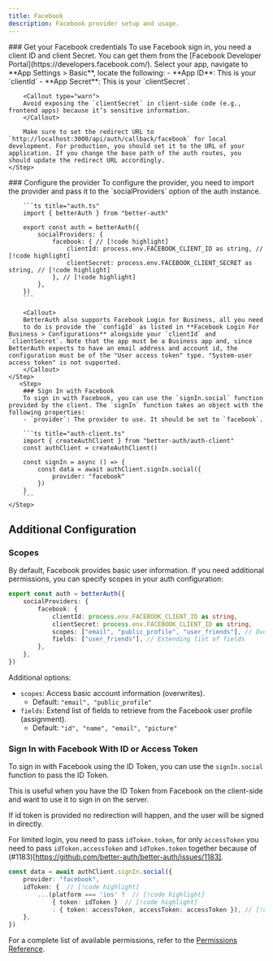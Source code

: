 ```yaml
---
title: Facebook
description: Facebook provider setup and usage.
---
```


<Steps>
    <Step> 
        ### Get your Facebook credentials
        To use Facebook sign in, you need a client ID and client Secret. You can get them from the [Facebook Developer Portal](https://developers.facebook.com/).
        Select your app, navigate to **App Settings > Basic**, locate the following:  
        - **App ID**: This is your `clientId`
        - **App Secret**: This is your `clientSecret`.

        <Callout type="warn">
        Avoid exposing the `clientSecret` in client-side code (e.g., frontend apps) because it’s sensitive information.
        </Callout>

        Make sure to set the redirect URL to `http://localhost:3000/api/auth/callback/facebook` for local development. For production, you should set it to the URL of your application. If you change the base path of the auth routes, you should update the redirect URL accordingly.
    </Step>

  <Step>
        ### Configure the provider
        To configure the provider, you need to import the provider and pass it to the `socialProviders` option of the auth instance.

        ```ts title="auth.ts"  
        import { betterAuth } from "better-auth"
        
        export const auth = betterAuth({
            socialProviders: {
                facebook: { // [!code highlight]
                    clientId: process.env.FACEBOOK_CLIENT_ID as string, // [!code highlight]
                    clientSecret: process.env.FACEBOOK_CLIENT_SECRET as string, // [!code highlight]
                }, // [!code highlight]
            },
        })
        ```

        <Callout>
        BetterAuth also supports Facebook Login for Business, all you need
        to do is provide the `configId` as listed in **Facebook Login For Business > Configurations** alongside your `clientId` and `clientSecret`. Note that the app must be a Business app and, since BetterAuth expects to have an email address and account id, the configuration must be of the "User access token" type. "System-user access token" is not supported.
        </Callout>
    </Step>
       <Step>
        ### Sign In with Facebook
        To sign in with Facebook, you can use the `signIn.social` function provided by the client. The `signIn` function takes an object with the following properties:
        - `provider`: The provider to use. It should be set to `facebook`.

        ```ts title="auth-client.ts"
        import { createAuthClient } from "better-auth/auth-client"
        const authClient = createAuthClient()

        const signIn = async () => {
            const data = await authClient.signIn.social({
                provider: "facebook"
            })
        }
        ```
    </Step>
</Steps>

## Additional Configuration

### Scopes
By default, Facebook provides basic user information. If you need additional permissions, you can specify scopes in your auth configuration:

```ts title="auth.ts"
export const auth = betterAuth({
    socialProviders: {
        facebook: {
            clientId: process.env.FACEBOOK_CLIENT_ID as string,
            clientSecret: process.env.FACEBOOK_CLIENT_ID as string,
            scopes: ["email", "public_profile", "user_friends"], // Overwrites permissions
            fields: ["user_friends"], // Extending list of fields
        },
    },
})
```

Additional options:
- `scopes`: Access basic account information (overwrites).
    - Default: `"email", "public_profile"`
- `fields`: Extend list of fields to retrieve from the Facebook user profile (assignment).
    - Default: `"id", "name", "email", "picture"`

### Sign In with Facebook With ID or Access Token

To sign in with Facebook using the ID Token, you can use the `signIn.social` function to pass the ID Token.

This is useful when you have the ID Token from Facebook on the client-side and want to use it to sign in on the server.

<Callout>
 If id token is provided no redirection will happen, and the user will be signed in directly.
</Callout>

For limited login, you need to pass `idToken.token`, for only `accessToken` you need to pass `idToken.accessToken` and `idToken.token` together because of (#1183)[https://github.com/better-auth/better-auth/issues/1183].


```ts title="auth-client.ts"
const data = await authClient.signIn.social({
    provider: "facebook",
    idToken: {  // [!code highlight]
        ...(platform === 'ios' ?  // [!code highlight]
            { token: idToken }  // [!code highlight]
            : { token: accessToken, accessToken: accessToken }), // [!code highlight]
    },
})
```

For a complete list of available permissions, refer to the [Permissions Reference](https://developers.facebook.com/docs/permissions).
